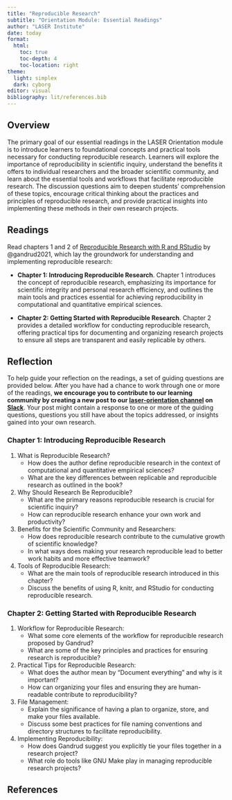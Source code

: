 ```yaml
---
title: "Reproducible Research"
subtitle: "Orientation Module: Essential Readings"
author: "LASER Institute"
date: today 
format:
  html:
    toc: true
    toc-depth: 4
    toc-location: right
theme:
  light: simplex
  dark: cyborg
editor: visual
bibliography: lit/references.bib
---
```


## Overview

The primary goal of our essential readings in the LASER Orientation module is to introduce learners to foundational concepts and practical tools necessary for conducting reproducible research. Learners will explore the importance of reproducibility in scientific inquiry, understand the benefits it offers to individual researchers and the broader scientific community, and learn about the essential tools and workflows that facilitate reproducible research. The discussion questions aim to deepen students' comprehension of these topics, encourage critical thinking about the practices and principles of reproducible research, and provide practical insights into implementing these methods in their own research projects.

## Readings

Read chapters 1 and 2 of [Reproducible Research with R and RStudio](https://github.com/christophergandrud/Rep-Res-Book) by @gandrud2021, which lay the groundwork for understanding and implementing reproducible research:

-   **Chapter 1: Introducing Reproducible Research**. Chapter 1 introduces the concept of reproducible research, emphasizing its importance for scientific integrity and personal research efficiency, and outlines the main tools and practices essential for achieving reproducibility in computational and quantitative empirical sciences.

-   **Chapter 2: Getting Started with Reproducible Research**. Chapter 2 provides a detailed workflow for conducting reproducible research, offering practical tips for documenting and organizing research projects to ensure all steps are transparent and easily replicable by others.

## Reflection

To help guide your reflection on the readings, a set of guiding questions are provided below. After you have had a chance to work through one or more of the readings, **we encourage you to contribute to our learning community by creating a new post to our [laser-orientation channel](https://laser-scholars.slack.com/archives/C07CF9HCLFN) on [Slack](http://laser-scholars.slack.com/)**. Your post might contain a response to one or more of the guiding questions, questions you still have about the topics addressed, or insights gained into your own research.

### Chapter 1: Introducing Reproducible Research

1.  What is Reproducible Research?
    -   How does the author define reproducible research in the context of computational and quantitative empirical sciences?
    -   What are the key differences between replicable and reproducible research as outlined in the book?
2.  Why Should Research Be Reproducible?
    -   What are the primary reasons reproducible research is crucial for scientific inquiry?
    -   How can reproducible research enhance your own work and productivity?
3.  Benefits for the Scientific Community and Researchers:
    -   How does reproducible research contribute to the cumulative growth of scientific knowledge?
    -   In what ways does making your research reproducible lead to better work habits and more effective teamwork?
4.  Tools of Reproducible Research:
    -   What are the main tools of reproducible research introduced in this chapter?
    -   Discuss the benefits of using R, knitr, and RStudio for conducting reproducible research.

### Chapter 2: Getting Started with Reproducible Research

1.  Workflow for Reproducible Research:
    -   What some core elements of the workflow for reproducible research proposed by Gandrud?
    -   What are some of the key principles and practices for ensuring research is reproducible?
2.  Practical Tips for Reproducible Research:
    -   What does the author mean by “Document everything” and why is it important?
    -   How can organizing your files and ensuring they are human-readable contribute to reproducibility?
3.  File Management:
    -   Explain the significance of having a plan to organize, store, and make your files available.
    -   Discuss some best practices for file naming conventions and directory structures to facilitate reproducibility.
4.  Implementing Reproducibility:
    -   How does Gandrud suggest you explicitly tie your files together in a research project?
    -   What role do tools like GNU Make play in managing reproducible research projects?

## References
